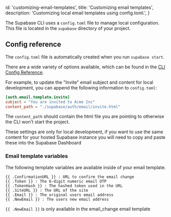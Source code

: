 
  id: 'customizing-email-templates',
  title: 'Customizing email templates',
  description: 'Customizing local email templates using config.toml.',
}

The Supabase CLI uses a `config.toml` file to manage local configuration. This file is located in the `supabase` directory of your project.

## Config reference

The `config.toml` file is automatically created when you run `supabase start`.

There are a wide variety of options available, which can be found in the [CLI Config Reference](/docs/reference/cli/config).

For example, to update the "Invite" email subject and content for local development, you can append the following information to `config.toml`:

```toml
[auth.email.template.invite]
subject = "You are invited to Acme Inc"
content_path = "./supabase/auth/email/invite.html"
```

The `content_path` should contain the html file you are pointing to otherwise the CLI won't start the project.

<Admonition type="note">

These settings are only for local development, if you want to use the same content for your hosted Supabase instance you will need to copy and paste these into the Supabase Dashboard

</Admonition>

### Email template variables

The following template variables are available inside of your email template.

```
{{ .ConfirmationURL }} : URL to confirm the email change
{{ .Token }} : The 6-digit numeric email OTP
{{ .TokenHash }} : The hashed token used in the URL
{{ .SiteURL }} : The URL of the site
{{ .Email }} : The original users email address
{{ .NewEmail }} : The users new email address
```

<Admonition type="note">

`{{ .NewEmail }}` is only available in the email_change email template

</Admonition>


